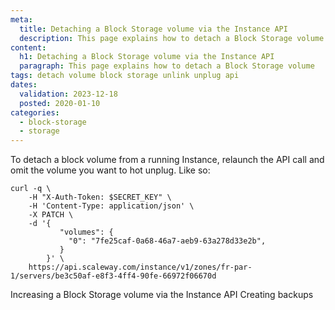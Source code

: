 ```yaml
---
meta:
  title: Detaching a Block Storage volume via the Instance API
  description: This page explains how to detach a Block Storage volume using the API.
content:
  h1: Detaching a Block Storage volume via the Instance API
  paragraph: This page explains how to detach a Block Storage volume
tags: detach volume block storage unlink unplug api
dates:
  validation: 2023-12-18
  posted: 2020-01-10
categories:
  - block-storage
  - storage
---
```


<Macro id="requirements" >

To detach a block volume from a running Instance, relaunch the API call and omit the volume you want to hot unplug. Like so:

```
curl -q \
	-H "X-Auth-Token: $SECRET_KEY" \
	-H 'Content-Type: application/json' \
	-X PATCH \
	-d '{
	       "volumes": {
	         "0": "7fe25caf-0a68-46a7-aeb9-63a278d33e2b",
	       }
	    }' \
	https://api.scaleway.com/instance/v1/zones/fr-par-1/servers/be3c50af-e8f3-4ff4-90fe-66972f06670d
```


<Navigation title="See also">
  <PreviousButton to="/compute/instances/api-cli/increasing-volume-size/">Increasing a Block Storage volume via the Instance API</PreviousButton>
  <NextButton to="/compute/instances/api-cli/creating-backups/">Creating backups</NextButton>
</Navigation>
